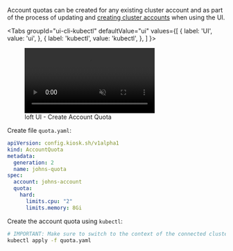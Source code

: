 
Account quotas can be created for any existing cluster account and as part of the process of updating and [creating cluster accounts](./accounts.mdx#create-accounts) when using the UI.

<Tabs
  groupId="ui-cli-kubectl"
  defaultValue="ui"
  values={[
    { label: 'UI', value: 'ui', },
    { label: 'kubectl', value: 'kubectl', },
  ]
}>
<TabItem value="ui">

<figure class="frame">
  <video controls loop autoplay="true" muted>
    <source src="/img/ui/clusters/create-quota.mp4" type="video/mp4" />
  </video>
  <figcaption>loft UI - Create Account Quota</figcaption>
</figure>

</TabItem>
<TabItem value="kubectl">

Create file `quota.yaml`:
```yaml
apiVersion: config.kiosk.sh/v1alpha1
kind: AccountQuota
metadata:
  generation: 2
  name: johns-quota
spec:
  account: johns-account
  quota:
    hard:
      limits.cpu: "2"
      limits.memory: 8Gi
```

Create the account quota using `kubectl`:
```bash
# IMPORTANT: Make sure to switch to the context of the connected cluster!
kubectl apply -f quota.yaml
```

</TabItem>
</Tabs>
